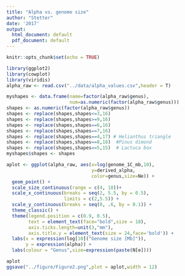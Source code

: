 ```yaml
---
title: "Alpha vs. genome size"
author: "Stetter"
date: '2017'
output:
  html_document: default
  pdf_document: default
---
```


```r
knitr::opts_chunk$set(echo = TRUE)
```

```r

library(ggplot2)
library(cowplot)
library(viridis)
alpha_raw <- read.csv("../data/alpha_values.csv",header = T)
```


```r

myshapes <- data.frame(name=factor(alpha_raw$genus),
                       num=as.numeric(factor(alpha_raw$genus)))
shapes <- as.numeric(factor(alpha_raw$genus))
shapes <- replace(shapes,shapes<=3,16)
shapes <- replace(shapes,shapes>=9,16)
shapes <- replace(shapes,shapes==6,16)
shapes <- replace(shapes,shapes==7,16)
shapes <- replace(shapes,shapes==4,17) # Helianthus triangle
shapes <- replace(shapes,shapes==8,18)  #Pinus dimond
shapes <- replace(shapes,shapes==5,15)  # Lactuca box
myshapes$shapes <- shapes

aplot <- ggplot(alpha_raw, aes(x=log(genome_1C_mb,10), 
                               y=derived_alpha, 
                               color=genus,size=Ne)) +
  geom_point() + 
  scale_size_continuous(range = c(4, 18))+ 
  scale_x_continuous(breaks = seq(2, 5.5, by = 0.5),
                     limits = c(2,5.5)) + 
  scale_y_continuous(breaks = seq(0, .6, by = 0.1)) + 
  theme_classic() + 
  theme(legend.position = c(0.9, 0.5),
        text = element_text(face="bold",size = 18),
        axis.ticks.length=unit(3,"mm"),
        axis.title.y = element_text(size = 24,face='bold')) + 
  labs(x = expression(log[10]("Genome size [Mb]")), 
       y = expression(alpha)) + 
  labs(colour = "Genus",size=expression(paste(N[e]))) 

aplot
ggsave("../figure/Figure2.png",plot = aplot,width = 12)
```
